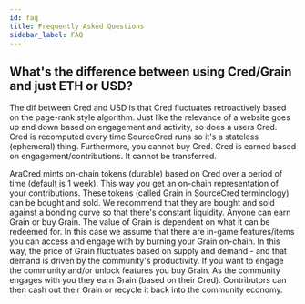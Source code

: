 ```yaml
---
id: faq
title: Frequently Asked Questions
sidebar_label: FAQ
---
```


## What's the difference between using Cred/Grain and just ETH or USD?

The dif between Cred and USD is that Cred fluctuates retroactively based on the page-rank style algorithm. Just like the relevance of a website goes up and down based on engagement and activity, so does a users Cred. Cred is recomputed every time SourceCred runs so it's a stateless (ephemeral) thing. Furthermore, you cannot buy Cred. Cred is earned based on engagement/contributions. It cannot be transferred. 

AraCred mints on-chain tokens (durable) based on Cred over a period of time (default is 1 week). This way you get an on-chain representation of your contributions. These tokens (called Grain in SourceCred terminology) can be bought and sold. We recommend that they are bought and sold against a bonding curve so that there's constant liquidity. Anyone can earn Grain or buy Grain. The value of Grain is dependent on what it can be redeemed for. In this case we assume that there are in-game features/items you can access and engage with by burning your Grain on-chain. In this way, the price of Grain fluctuates based on supply and demand - and that demand is driven by the community's productivity. If you want to engage the community and/or unlock features you buy Grain. As the community engages with you they earn Grain (based on their Cred). Contributors can then cash out their Grain or recycle it back into the community economy.